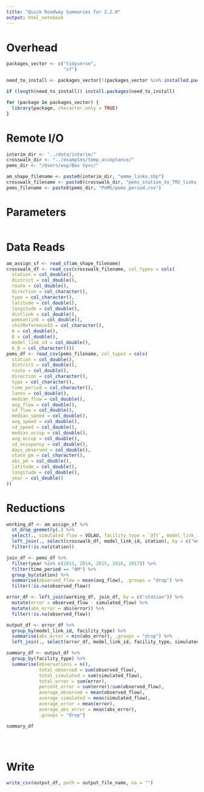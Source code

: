 ```yaml
---
title: "Quick Roadway Summaries for 2.2.0"
output: html_notebook
---
```


# Overhead
```r
packages_vector <- c("tidyverse",
                     "sf")

need_to_install <- packages_vector[!(packages_vector %in% installed.packages()[,"Package"])]

if (length(need_to_install)) install.packages(need_to_install)

for (package in packages_vector) {
  library(package, character.only = TRUE)
}

```

# Remote I/O
```r
interim_dir <- "../data/interim/"
crosswalk_dir <- "../examples/temp_acceptance/"
pems_dir <- "/Users/wsp/Box Sync/"

am_shape_filename <- paste0(interim_dir, "emme_links.shp")
crosswalk_filename <- paste0(crosswalk_dir, "pems_station_to_TM2_links_crosswalk.csv")
pems_filename <- paste0(pems_dir, "PeMS/pems_period.csv")

```

# Parameters
```r

```


# Data Reads
```r
am_assign_sf <- read_sf(am_shape_filename)
crosswalk_df <- read_csv(crosswalk_filename, col_types = cols(
  station = col_double(),
  district = col_double(),
  route = col_double(),
  direction = col_character(),
  type = col_character(),
  latitude = col_double(),
  longitude = col_double(),
  distlink = col_double(),
  pemsonlink = col_double(),
  shstReferenceId = col_character(),
  A = col_double(),
  B = col_double(),
  model_link_id = col_double(),
  A_B = col_character()))
pems_df <- read_csv(pems_filename, col_types = cols(
  station = col_double(),
  district = col_double(),
  route = col_double(),
  direction = col_character(),
  type = col_character(),
  time_period = col_character(),
  lanes = col_double(),
  median_flow = col_double(),
  avg_flow = col_double(),
  sd_flow = col_double(),
  median_speed = col_double(),
  avg_speed = col_double(),
  sd_speed = col_double(),
  median_occup = col_double(),
  avg_occup = col_double(),
  sd_occupancy = col_double(),
  days_observed = col_double(),
  state_pm = col_character(),
  abs_pm = col_double(),
  latitude = col_double(),
  longitude = col_double(),
  year = col_double()
))
```

# Reductions 
```r
working_df <- am_assign_sf %>%
  st_drop_geometry(.) %>%
  select(., simulated_flow = VOLAU, facility_type = `@ft`, model_link_id = `#link_id`) %>%
  left_join(., select(crosswalk_df, model_link_id, station), by = c("model_link_id")) %>%
  filter(!is.na(station))

join_df <- pems_df %>%
  filter(year %in% c(2013, 2014, 2015, 2016, 2017)) %>%
  filter(time_period == "AM") %>%
  group_by(station) %>%
  summarise(observed_flow = mean(avg_flow), .groups = "drop") %>%
  filter(!is.na(observed_flow))

error_df <- left_join(working_df, join_df, by = c("station")) %>%
  mutate(error = observed_flow - simulated_flow) %>%
  mutate(abs_error = abs(error)) %>%
  filter(!is.na(observed_flow))

output_df <- error_df %>%
  group_by(model_link_id, facility_type) %>%
  summarise(abs_error = min(abs_error), .groups = "drop") %>%
  left_join(., select(error_df, model_link_id, facility_type, simulated_flow, observed_flow, error), by = c("model_link_id", "facility_type"))

summary_df <- output_df %>%
  group_by(facility_type) %>%
  summarise(observations = n(),
            total_observed = sum(observed_flow),
            total_simulated = sum(simulated_flow),
            total_error = sum(error),
            percent_error = sum(error)/sum(observed_flow),
            average_observed = mean(observed_flow),
            average_simulated = mean(simulated_flow),
            average_error = mean(error),
            average_abs_error = mean(abs_error),
            .groups = "drop")

summary_df


  

```

# Write
```r
write_csv(output_df, path = output_file_name, na = "")
```

